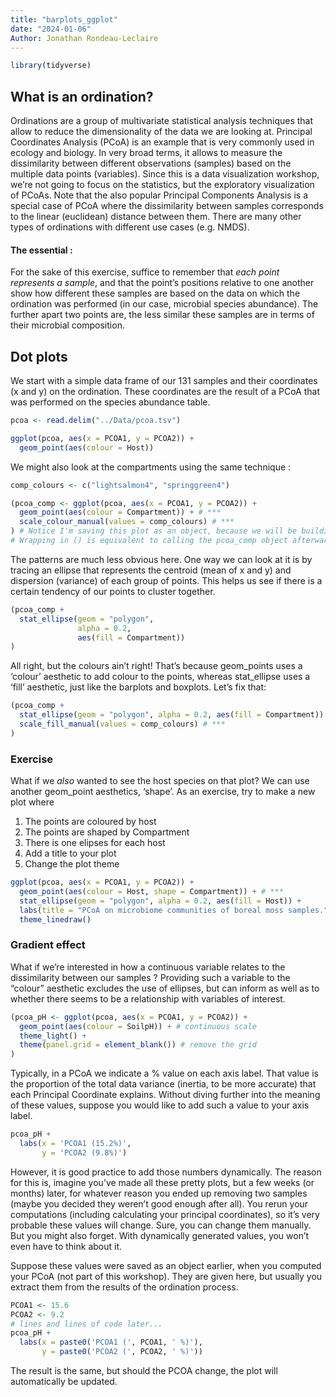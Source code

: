```yaml
---
title: "barplots_ggplot"
date: "2024-01-06"
Author: Jonathan Rondeau-Leclaire
---
```


```r
library(tidyverse)
```

## What is an ordination? 

Ordinations are a group of multivariate statistical analysis techniques that allow to reduce the dimensionality of the data we are looking at. Principal Coordinates Analysis (PCoA) is an example that is very commonly used in ecology and biology. In very broad terms, it allows to measure the dissimilarity between different observations (samples) based on the multiple data points (variables). Since this is a data visualization workshop, we're not going to focus on the statistics, but the exploratory visualization of PCoAs. Note that the also popular Principal Components Analysis is a special case of PCoA where the dissimilarity between samples corresponds to the linear (euclidean) distance between them. There are many other types of ordinations with different use cases (e.g. NMDS).

#### The essential :
For the sake of this exercise, suffice to remember that _each point represents a sample_, and that the point's positions relative to one another show how different these samples are based on the data on which the ordination was performed (in our case, microbial species abundance). The further apart two points are, the less similar these samples are in terms of their microbial composition.

## Dot plots

We start with a simple data frame of our 131 samples and their coordinates (x and y) on the ordination. These coordinates are the result of a PCoA that was performed on the species abundance table.

```r
pcoa <- read.delim("../Data/pcoa.tsv")

ggplot(pcoa, aes(x = PCOA1, y = PCOA2)) +
  geom_point(aes(colour = Host)) 
```

We might also look at the compartments using the same technique :
```r
comp_colours <- c("lightsalmon4", "springgreen4")

(pcoa_comp <- ggplot(pcoa, aes(x = PCOA1, y = PCOA2)) +
  geom_point(aes(colour = Compartment)) + # ***
  scale_colour_manual(values = comp_colours) # ***
) # Notice I'm saving this plot as an object, because we will be building on it.
# Wrapping in () is equivalent to calling the pcoa_comp object afterwards.
```

The patterns are much less obvious here. One way we can look at it is by tracing an ellipse that represents the centroid (mean of x and y) and dispersion (variance) of each group of points. This helps us see if there is a certain tendency of our points to cluster together.

```r
(pcoa_comp +
  stat_ellipse(geom = "polygon", 
               alpha = 0.2, 
               aes(fill = Compartment))
)
```

All right, but the colours ain't right! That's because geom_points uses a 'colour' aesthetic to add colour to the points, whereas stat_ellipse uses a 'fill' aesthetic, just like the barplots and boxplots. Let's fix that: 

```r
(pcoa_comp +
  stat_ellipse(geom = "polygon", alpha = 0.2, aes(fill = Compartment)) +
  scale_fill_manual(values = comp_colours) # ***
)
```

### Exercise
What if we _also_ wanted to see the host species on that plot? We can use another geom_point aesthetics, 'shape'. As an exercise, try to make a new plot where 

1. The points are coloured by host 
2. The points are shaped by Compartment
3. There is one elipses for each host
4. Add a title to your plot
5. Change the plot theme

```r
ggplot(pcoa, aes(x = PCOA1, y = PCOA2)) +
  geom_point(aes(colour = Host, shape = Compartment)) + # ***
  stat_ellipse(geom = "polygon", alpha = 0.2, aes(fill = Host)) +
  labs(title = "PCoA on microbiome communities of boreal moss samples.") + 
  theme_linedraw()
```

### Gradient effect

What if we're interested in how a continuous variable relates to the dissimilarity between our samples ? Providing such a variable to the "colour" aesthetic excludes the use of ellipses, but can inform as well as to whether there seems to be a relationship with variables of interest.

```r
(pcoa_pH <- ggplot(pcoa, aes(x = PCOA1, y = PCOA2)) +
  geom_point(aes(colour = SoilpH)) + # continuous scale
  theme_light() +
  theme(panel.grid = element_blank()) # remove the grid
)
```

Typically, in a PCoA we indicate a % value on each axis label. That value is the proportion of the total data variance (inertia, to be more accurate) that each Principal Coordinate explains. Without diving further into the meaning of these values, suppose you would like to add such a value to your axis label. 

```r
pcoa_pH + 
  labs(x = 'PCOA1 (15.2%)',
       y = 'PCOA2 (9.8%)')
```

However, it is good practice to add those numbers dynamically. The reason for this is, imagine you've made all these pretty plots, but a few weeks (or months) later, for whatever reason you ended up removing two samples (maybe you decided they weren't good enough after all). You rerun your computations (including calculating your principal coordinates), so it's very probable these values will change. Sure, you can change them manually. But you might also forget. With dynamically generated values, you won't even have to think about it.

Suppose these values were saved as an object earlier, when you computed your PCoA (not part of this workshop). They are given here, but usually you extract them from the results of the ordination process.

```r
PCOA1 <- 15.6 
PCOA2 <- 9.2
# lines and lines of code later...
pcoa_pH + 
  labs(x = paste0('PCOA1 (', PCOA1, ' %)'),
       y = paste0('PCOA2 (', PCOA2, ' %)'))
```
The result is the same, but should the PCOA change, the plot will automatically be updated.



